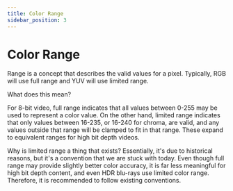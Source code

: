 ```yaml
---
title: Color Range
sidebar_position: 3
---
```


# Color Range

Range is a concept that describes the valid values for a pixel.
Typically, RGB will use full range and YUV will use limited range.

What does this mean?

For 8-bit video, full range indicates that all values between 0-255
may be used to represent a color value. On the other hand, limited range
indicates that only values between 16-235, or 16-240 for chroma,
are valid, and any values outside that range will be clamped to fit in
that range. These expand to equivalent ranges for high bit depth videos.

Why is limited range a thing that exists? Essentially, it's due to
historical reasons, but it's a convention that we are stuck with today.
Even though full range may provide slightly better color accuracy,
it is far less meaningful for high bit depth content, and even
HDR blu-rays use limited color range. Therefore, it is recommended to
follow existing conventions.
